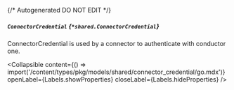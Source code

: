 {/* Autogenerated DO NOT EDIT  */}

##### `ConnectorCredential` *{`*shared.ConnectorCredential`}*
ConnectorCredential is used by a connector to authenticate with conductor one.

<Collapsible content={() => import('/content/types/pkg/models/shared/connector_credential/go.mdx')} openLabel={Labels.showProperties} closeLabel={Labels.hideProperties} />




